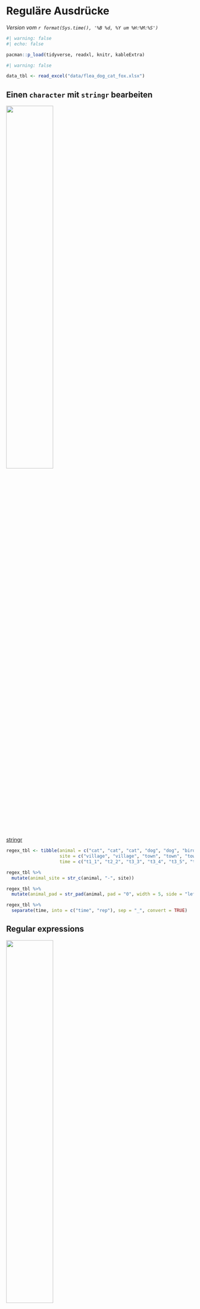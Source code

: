 # Reguläre Ausdrücke {#sec-regular-expr}

*Version vom `r format(Sys.time(), '%B %d, %Y um %H:%M:%S')`*

```r
#| warning: false
#| echo: false

pacman::p_load(tidyverse, readxl, knitr, kableExtra)
```

```r
#| warning: false

data_tbl <- read_excel("data/flea_dog_cat_fox.xlsx")
```

## Einen `character` mit `stringr` bearbeiten {#sec-stringr}

![](images/caution.png){fig-align="center" width="50%"}

[stringr](https://stringr.tidyverse.org/)

```r
regex_tbl <- tibble(animal = c("cat", "cat", "cat", "dog", "dog", "bird"),
                    site = c("village", "village", "town", "town", "town", "city"),
                    time = c("t1_1", "t2_2", "t3_3", "t3_4", "t3_5", "t3_6"))
```

```r
regex_tbl %>% 
  mutate(animal_site = str_c(animal, "-", site))
```

```r
regex_tbl %>% 
  mutate(animal_pad = str_pad(animal, pad = "0", width = 5, side = "left"))
```

```r
regex_tbl %>% 
  separate(time, into = c("time", "rep"), sep = "_", convert = TRUE)
```

## Regular expressions {#sec-regex}

![](images/caution.png){fig-align="center" width="50%"}

Ein regulärer Ausdruck (eng. *regular expression*, abk. *RegExp* oder *Regex*)

::: column-margin
Some people, when confronted with a problem, think "I know, I'll use regular expressions." Now they have two problems. -- Jamie Zawinski
:::

[Regular expressions in stingr](https://stringr.tidyverse.org/articles/regular-expressions.html)

[Regular expressions](https://r4ds.had.co.nz/strings.html)

-   `\d`: entspricht einer beliebigen Ziffer.
-   `\s`: entspricht einem beliebigen Leerzeichen (z. B. Leerzeichen, Tabulator, Zeilenumbruch).
-   \[abc\]: passt auf a, b oder c.
-   \[\^abc\]: passt auf alles außer a, b oder c.

::: column-margin
[Regular Expressions Cheat Sheet by DaveChild](https://cheatography.com/davechild/cheat-sheets/regular-expressions/)
:::

Denk daran, dass du, um einen regulären Ausdruck zu erstellen, der `\d` oder `\s` enthält, das `\` für die Zeichenkette ausschließen musst, also gib `\\d` oder `\\s` ein.

```r
data_tbl %>% 
  select(matches("_"))
```

```r
data_tbl %>% 
  select(one_of("animal", "grade"))
```

Beachte auch folgende Funktionen

`all_of`, `any_of`, `contains`, `ends_with`, `everything`, `last_col`, `num_range`, `starts_with`

[Tools](https://r4ds.had.co.nz/strings.html#tools)
